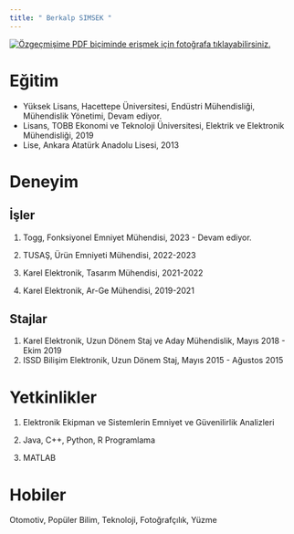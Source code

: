 ```yaml
---
title: " Berkalp SIMSEK "
---
```


[![Özgeçmişime PDF biçiminde erişmek için fotoğrafa tıklayabilirsiniz.](/assets/images/clipboard-2301446966.png){fig-align="left"}](/assets/berkalpSimsek_CV.pdf)

# Eğitim

-   Yüksek Lisans, Hacettepe Üniversitesi, Endüstri Mühendisliği, Mühendislik Yönetimi, Devam ediyor.
-   Lisans, TOBB Ekonomi ve Teknoloji Üniversitesi, Elektrik ve Elektronik Mühendisliği, 2019
-   Lise, Ankara Atatürk Anadolu Lisesi, 2013

# Deneyim

## İşler

1.  Togg, Fonksiyonel Emniyet Mühendisi, 2023 - Devam ediyor.

2.  TUSAŞ, Ürün Emniyeti Mühendisi, 2022-2023

3.  Karel Elektronik, Tasarım Mühendisi, 2021-2022

4.  Karel Elektronik, Ar-Ge Mühendisi, 2019-2021

## Stajlar

1.  Karel Elektronik, Uzun Dönem Staj ve Aday Mühendislik, Mayıs 2018 - Ekim 2019
2.  ISSD Bilişim Elektronik, Uzun Dönem Staj, Mayıs 2015 - Ağustos 2015

# Yetkinlikler

1.  Elektronik Ekipman ve Sistemlerin Emniyet ve Güvenilirlik Analizleri

2.  Java, C++, Python, R Programlama

3.  MATLAB

# Hobiler

Otomotiv, Popüler Bilim, Teknoloji, Fotoğrafçılık, Yüzme
